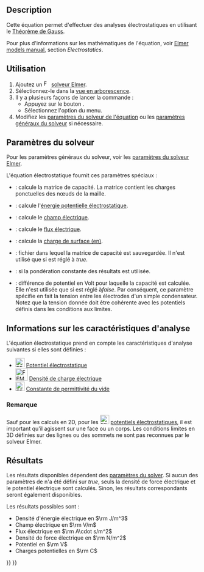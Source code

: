 <languages/>

{{Docnav/fr
|[[FEM_EquationDeformation/fr|Équation de déformation]]
|[[FEM_EquationElectricforce/fr|Équation force électrique]]
|[[FEM_Workbench/fr|Atelier FEM]]
|IconL=FEM_EquationDeformation.svg
|IconR=FEM_EquationElectricforce.svg
|IconC=Workbench_FEM.svg
}}

<div class="mw-translate-fuzzy">
{{GuiCommand/fr
|Name=FEM EquationElectrostatic
|Name/fr=FEM Equation électrostatique
|MenuLocation=Résolution → Équations électromagnétiques → Équation électrostastique
|Workbenches=[[FEM_Workbench/fr|FEM]]
|Version=0.19
|SeeAlso=[[FEM_EquationElectricforce/fr|FEM Équation de force électrique]], [[FEM_Example_Capacitance_Two_Balls/fr|FEM Exemple calcul capacité de deux sphères]]
}}
</div>

==Description==

Cette équation permet d'effectuer des analyses électrostatiques en utilisant le [https://fr.wikipedia.org/wiki/Th%C3%A9or%C3%A8me_de_Gauss_(%C3%A9lectromagn%C3%A9tisme) Théorème de Gauss].

Pour plus d'informations sur les mathématiques de l'équation, voir [http://www.elmerfem.org/blog/documentation/ Elmer models manual], section ''Electrostatics''.

<span id="Usage"></span>
==Utilisation==

<div class="mw-translate-fuzzy">
# Ajoutez un [[Image:FEM_SolverElmer.svg|16px]] [[FEM_SolverElmer/fr#Équations|solveur Elmer]].
# Sélectionnez-le dans la [[Tree_view/fr|vue en arborescence]].
# Il y a plusieurs façons de lancer la commande :
#* Appuyez sur le bouton {{Button|[[Image:FEM_EquationDeformation.svg|16px]] [[FEM_EquationDeformation/fr|Équation de déformation]]}}.
#* Sélectionnez l'option {{MenuCommand|Résolution → Équations électromagnétiques → Équation électrostastique}} du menu.
# Modifiez les [[#Param.C3.A8tres_du_solveur|paramètres du solveur de l'équation]] ou les [[FEM_SolverElmer_SolverSettings/fr|paramètres généraux du solveur]] si nécessaire.
</div>

<span id="Solver_Settings"></span>
==Paramètres du solveur==

Pour les paramètres généraux du solveur, voir les [[FEM_SolverElmer_SolverSettings/fr|paramètres du solveur Elmer]].

L'équation électrostatique fournit ces paramètres spéciaux :
* {{PropertyData|Calculate Capacitance Matrix}} : calcule la matrice de capacité. La matrice contient les charges ponctuelles des nœuds de la maille.
* {{PropertyData|Calculate Electric Energy}} : calcule l'[https://fr.wikipedia.org/wiki/%C3%89nergie_potentielle_%C3%A9lectrostatique énergie potentielle électrostatique].
* {{PropertyData|Calculate Electric Field}} : calcule le [https://fr.wikipedia.org/wiki/Champ_%C3%A9lectrique champ électrique].
* {{PropertyData|Calculate Electric Flux}} : calcule le [https://fr.wikipedia.org/wiki/Flux_%C3%A9lectrique flux électrique].
* {{PropertyData|Calculate Surface Charge}} : calcule la [https://en.wikipedia.org/wiki/Surface_charge charge de surface (en)].
* {{PropertyData|Capacitance Matrix Filename}} : fichier dans lequel la matrice de capacité est sauvegardée. Il n'est utilisé que si {{PropertyData|Calculate Capacitance Matrix}} est réglé à ''true''.
* {{PropertyData|Constant Weights}} : si la pondération constante des résultats est utilisée.
* {{PropertyData|Potential Difference}} : différence de potentiel en Volt pour laquelle la capacité est calculée. Elle n'est utilisée que si {{PropertyData|Calculate Capacitance Matrix}} est réglé à''false''. Par conséquent, ce paramètre spécifie en fait la tension entre les électrodes d'un simple condensateur. Notez que la tension donnée doit être cohérente avec les potentiels définis dans les conditions aux limites.

<span id="Analysis_Feature_Information"></span>
==Informations sur les caractéristiques d'analyse==

L'équation électrostatique prend en compte les caractéristiques d'analyse suivantes si elles sont définies :

* [[Image:FEM_ConstraintElectrostaticPotential.svg|24px]] [[FEM_ConstraintElectrostaticPotential/fr|Potentiel électrostatique]]
* [[Image:FEM_ConstraintElectricChargeDensity.svg|32px]] [[FEM_ElectricChargeDensity/fr|Densité de charge électrique]]
* [[Image:FEM_ConstantVacuumPermittivity.svg|24px]] [[FEM_ConstantVacuumPermittivity/fr|Constante de permittivité du vide]]

<span id="Note"></span>
===Remarque===

Sauf pour les calculs en 2D, pour les [[Image:FEM_ConstraintElectrostaticPotential.svg|24px]] [[FEM_ConstraintElectrostaticPotential/fr|potentiels électrostatiques]], il est important qu'il agissent sur une face ou un corps. Les conditions limites en 3D définies sur des lignes ou des sommets ne sont pas reconnues par le solveur Elmer.

<span id="Results"></span>
==Résultats==

Les résultats disponibles dépendent des [[#Param.C3.A8tres_du_solveur|paramètres du solver]]. Si aucun des paramètres de {{PropertyData|Calculate *}} n'a été défini sur ''true'', seuls la densité de force électrique et le potentiel électrique sont calculés. Sinon, les résultats correspondants seront également disponibles.

Les résultats possibles sont :
* Densité d'énergie électrique en <math>\rm J/m^3</math>
* Champ électrique en <math>\rm V/m</math>
* Flux électrique en <math>\rm A\cdot s/m^2</math>
* Densité de force électrique en <math>\rm N/m^2</math>
* Potentiel en <math>\rm V</math>
* Charges potentielles en <math>\rm C</math>


{{Docnav/fr
|[[FEM_EquationDeformation/fr|Équation de déformation]]
|[[FEM_EquationElectricforce/fr|Équation force électrique]]
|[[FEM_Workbench/fr|Atelier FEM]]
|IconL=FEM_EquationDeformation.svg
|IconR=FEM_EquationElectricforce.svg
|IconC=Workbench_FEM.svg
}}

{{FEM Tools navi{{#translation:}}}}
{{Userdocnavi{{#translation:}}}}